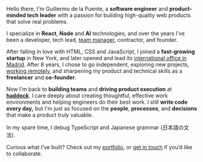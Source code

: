 Hello there, I'm Guillermo de la Puente, a **software engineer** and **product-minded tech leader** with a passion for building high-quality web products that solve real problems.

I specialize in **React**, **Node** and **AI** technologies, and over the years I’ve been a developer, tech lead, [team manager](/blog/category/management), contractor, and founder.

After falling in love with HTML, CSS and JavaScript, I joined a **fast-growing startup** in New York, and later opened and lead its [international office in Madrid](/blog/podcast-building-a-team-from-scratch-with-splash). After 8 years, I chose to go independent, exploring new projects, [working remotely](/blog/category/digital+nomad), and sharpening my product and technical skills as a **freelancer** and **co-founder**.

Now I'm back to **building teams** and **driving product execution** at [**haddock**](https://haddock.app). I care deeply about creating thoughtful, effective work environments and helping engineers do their best work. I still **write code every day,** but I'm just as focused on the **people**, **processes**, and **decisions** that make a product truly valuable.

In my spare time, I debug TypeScript and Japanese grammar (日本語の文法).

Curious what I’ve built? Check out my [portfolio](/work), or [get in touch](/contact) if you’d like to collaborate.